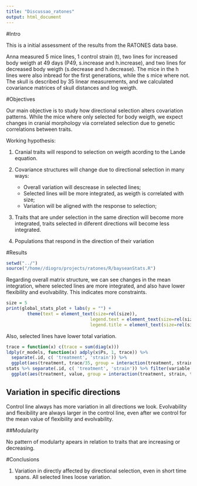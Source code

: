 ```yaml
---
title: "Discussao_ratones"
output: html_document
---
```


#Intro

This is a initial assessment of the results from the RATONES data base.

Anna measured 5 mice lines, 1 control strain (t), two lines for increased body weigth at 49 days (P49, s.increase and h.increase), and two lines for decreased body weigth (s.decrease and h.decrease). The mice in the h lines were also inbread for the first generations, while the s mice where not. The skull is described by 35 linear measurements, and we calculated covariance matrices of skull distances and log weigth.

#Objectives

Our main objective is to study how directional selection alters covariation patterns. While the mice where only selected for body weigth, we expect changes in cranial morphology via correlated selection due to genetic correlations between traits. 

Working hypothesis:

1. Cranial traits will respond to selection on weigth acording to the Lande equation.

1. Covariance structures will change due to directional selection in many ways:
    - Overall variation will descrease in selected lines;
    - Selected lines will be more integrated, as weigth is correlated with size;
    - Variation will be aligned with the response to selection;
1. Traits that are under selection in the same direction will become more integrated, traits selected in diferent directions will become less integrated.
1. Populations that respond in the direction of their variation

#Results

```r
setwd("../")
source("/home//diogro/projects/ratones/R/bayseanStats.R")
```

Regarding overall matrix structure, we can see changes in the mean integration, where selected lines are more integrated, and also have lower flexibility and evolvability. This indicates more constraints. 

```r
size = 5
print(global_stats_plot + labs(y = "") + 
        theme(text = element_text(size=rel(size)), 
                                legend.text = element_text(size=rel(size)), 
                                legend.title = element_text(size=rel(size))))
```

Also, selected lines have lower total variation.

```r
trace = function(x) c(trace = sum(diag(x)))
ldply(r_models, function(x) adply(x$Ps, 1, trace)) %>%
  separate(.id, c( 'treatment', 'strain')) %>% 
  ggplot(aes(treatment, trace/35, group = interaction(treatment, strain), fill = strain)) + geom_boxplot() + theme_bw()
stats %>% separate(.id, c( 'treatment', 'strain')) %>% filter(variable == 'DZpc1') %>% filter(type == "treatment") %>% 
  ggplot(aes(treatment, value, group = interaction(treatment, strain, type), fill = strain)) + geom_boxplot() + theme_bw()
```

## Variation in specific directions

Control line always has more variation in all directions we look. Evolvability and flexibility are always larger in the control line, even after we control for the mean value of flexibility and evolvability.

##Modularity

No pattern of modularty apears in relation to traits that are increasing or decreasing.

#Conclusions

1. Variation in directly affected by directional selection, even in short time spans. All selected lines loose variation. 